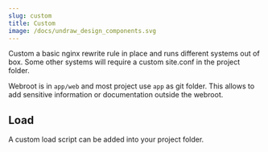 ```yaml
---
slug: custom
title: Custom
image: /docs/undraw_design_components.svg
---
```



Custom a basic nginx rewrite rule in place and runs different systems out of box. Some other systems will require a custom site.conf in the project folder.

Webroot is in `app/web` and most project use `app` as git folder. This allows to add sensitive information or documentation outside the webroot.

## Load

A custom load script can be added into your project folder.


<FooterSvg className="img--footer" />